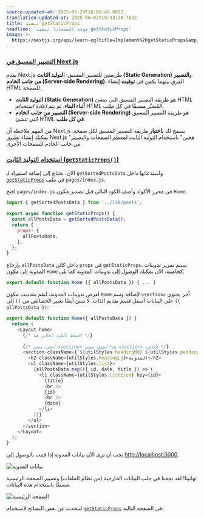 ```yaml
---
source-updated-at: 2025-05-29T18:05:49.000Z
translation-updated-at: 2025-06-02T19:43:28.702Z
title: تنفيذ getStaticProps
headline: 'موجه الصفحات: تنفيذ getStaticProps'
image: >-
  https://nextjs.org/api/learn-og?title=Implement%20getStaticProps&amp;chapter=25
---
```


### [التصيير المسبق في Next.js](#pre-rendering-in-nextjs)

يقدم Next.js طريقتين للتصيير المسبق: **التوليد الثابت (Static Generation)** و**التصيير من جانب الخادم (Server-side Rendering)**. الفرق بينهما يكمن في **توقيت** إنشاء HTML للصفحة.

*   **التوليد الثابت (Static Generation)** هو طريقة التصيير المسبق التي تنشئ HTML **أثناء البناء**. ثم يتم _إعادة استخدام_ HTML المُصَيَّر مسبقًا في كل طلب.
*   **التصيير من جانب الخادم (Server-side Rendering)** هو طريقة التصيير المسبق التي تنشئ HTML **في كل طلب**.

من المهم ملاحظة أن Next.js يسمح لك **باختيار** طريقة التصيير المسبق لكل صفحة. يمكنك إنشاء تطبيق Next.js "هجين" باستخدام التوليد الثابت لمعظم الصفحات والتصيير من جانب الخادم للصفحات الأخرى.

### [استخدام التوليد الثابت (`getStaticProps()`)](#using-static-generation-getstaticprops)

الآن، نحتاج إلى إضافة استيراد لـ `getSortedPostsData` واستدعائها داخل [`getStaticProps`](/docs/basic-features/data-fetching#getstaticprops-static-generation) في ملف `pages/index.js`.

افتح `pages/index.js` في محرر الأكواد وأضف الكود التالي قبل تصدير مكون `Home`:

```js
import { getSortedPostsData } from '../lib/posts';
 
export async function getStaticProps() {
  const allPostsData = getSortedPostsData();
  return {
    props: {
      allPostsData,
    },
  };
}
```

بإرجاع `allPostsData` داخل كائن `props` في `getStaticProps`، سيتم تمرير تدوينات المدونة إلى مكون `Home` كخاصية. الآن يمكنك الوصول إلى تدوينات المدونة كما يلي:

```js
export default function Home ({ allPostsData }) { ... }
```

لعرض تدوينات المدونة، لنقم بتحديث مكون `Home` لإضافة وسم `<section>` آخر يحتوي على البيانات أسفل قسم تقديم الذات. لا تنسَ أيضًا تغيير الخصائص من `()` إلى `({ allPostsData })`:

```js
export default function Home({ allPostsData }) {
  return (
    <Layout home>
      {/* احتفظ بالكود الحالي هنا */}
 
      {/* أضف وسم <section> هذا أسفل وسم <section> الحالي */}
      <section className={`${utilStyles.headingMd} ${utilStyles.padding1px}`}>
        <h2 className={utilStyles.headingLg}>المدونة</h2>
        <ul className={utilStyles.list}>
          {allPostsData.map(({ id, date, title }) => (
            <li className={utilStyles.listItem} key={id}>
              {title}
              <br />
              {id}
              <br />
              {date}
            </li>
          ))}
        </ul>
      </section>
    </Layout>
  );
}
```

يجب أن ترى الآن بيانات المدونة إذا قمت بالوصول إلى [http://localhost:3000](http://localhost:3000).

![بيانات المدونة](https://h8DxKfmAPhn8O0p3.public.blob.vercel-storage.com/learn/pages-router/data-fetching/blog-data.png)

تهانينا! لقد نجحنا في جلب البيانات الخارجية (من نظام الملفات) وتصيير الصفحة الرئيسية مسبقًا باستخدام هذه البيانات.

![الصفحة الرئيسية](https://h8DxKfmAPhn8O0p3.public.blob.vercel-storage.com/learn/pages-router/data-fetching/index-page.png)

لنتحدث عن بعض النصائح لاستخدام [`getStaticProps`](/docs/basic-features/data-fetching#getstaticprops-static-generation) في الصفحة التالية.